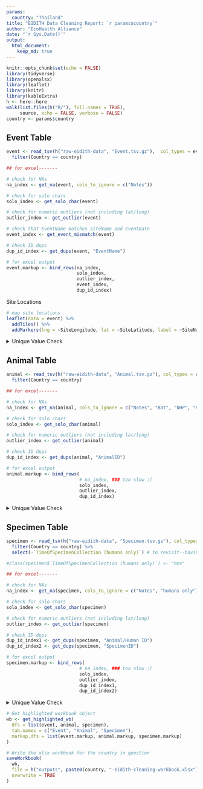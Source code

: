 ```yaml
---
params:
  country: "Thailand"
title: "EIDITH Data Cleaning Report: `r params$country`"
author: "EcoHealth Alliance"
date: "`r Sys.Date()`"
output:
  html_document:
    keep_md: true
---
```


```r
knitr::opts_chunk$set(echo = FALSE)
library(tidyverse)
library(openxlsx)
library(leaflet) 
library(knitr)
library(kableExtra)
h <- here::here
walk(list.files(h("R/"), full.names = TRUE),
     source, echo = FALSE, verbose = FALSE)
country <- params$country

```

## Event Table
```r
event <- read_tsv(h("raw-eidith-data", "Event.tsv.gz"),  col_types = event_specs) %>%
  filter(Country == country) 

## for excel-------

# check for NAs
na_index <- get_na(event, cols_to_ignore = c("Notes"))

# check for solo chars
solo_index <- get_solo_char(event)

# check for numeric outliers (not including lat/long)
outlier_index <- get_outlier(event)

# check that EventName matches SiteName and EventDate
event_index <- get_event_mismatch(event)

# check ID dups 
dup_id_index <- get_dups(event, "EventName")

# for excel output
event.markup <- bind_rows(na_index,
                          solo_index, 
                          outlier_index,
                          event_index,
                          dup_id_index)
```

Site Locations
```r
# map site locations 
leaflet(data = event) %>%
  addTiles() %>%
  addMarkers(lng = ~SiteLongitude, lat = ~SiteLatitude, label = ~SiteName)

```

<details>
<summary>Unique Value Check</summary>
```r
create_unique_table(event, cols_to_ignore = c("EventName", "SiteName", "Notes"))

```
</details>

## Animal Table
```r

animal <- read_tsv(h("raw-eidith-data", "Animal.tsv.gz"), col_types = animal_specs) %>%
  filter(Country == country)

## for excel-------

# check for NAs
na_index <- get_na(animal, cols_to_ignore = c("Notes", "Bat", "NHP", "Rodent", "Taxa|Class|Order|Family|Genus|Species"))

# check for solo chars
solo_index <- get_solo_char(animal)

# check for numeric outliers (not including lat/long)
outlier_index <- get_outlier(animal)

# check ID dups 
dup_id_index <- get_dups(animal, "AnimalID")

# for excel output
animal.markup <- bind_rows(
                           # na_index, ### too slow :(
                           solo_index,
                           outlier_index,
                           dup_id_index)

```

<details>
<summary>Unique Value Check</summary>
```r
# unique character values table
create_unique_table(animal,
                    cols_to_ignore = c("Notes", "SiteName", "AnimalID", "EventName", "Taxa|Class|Order|Family|Genus|Species"))
```
</details>

## Specimen Table
```r

specimen <- read_tsv(h("raw-eidith-data", "Specimen.tsv.gz"), col_types = specimen_specs) %>%
  filter(Country == country) %>%
  select(-`TimeOfSpecimenCollection (humans only)`) # to revisit--having trouble getting into correct format

#class(specimen$`TimeOfSpecimenCollection (humans only)`) <- "hms"

## for excel-------

# check for NAs
na_index <- get_na(specimen, cols_to_ignore = c("Notes", "humans only"))

# check for solo chars
solo_index <- get_solo_char(specimen)

# check for numeric outliers (not including lat/long)
outlier_index <- get_outlier(specimen)

# check ID dups 
dup_id_index1 <- get_dups(specimen, "Animal/Human ID")
dup_id_index2 <- get_dups(specimen, "SpecimenID")

# for excel output
specimen.markup <- bind_rows(
                           # na_index, ### too slow :(
                           solo_index,
                           outlier_index,
                           dup_id_index1,
                           dup_id_index2)

```

<details>
<summary>Unique Value Check</summary>
```r
# unique character values table
create_unique_table(specimen,
                    cols_to_ignore = c("Notes", "SiteName", "ID", "EventName", "Taxa|Class|Order|Family|Genus|Species"))
```
</details>

```r

# Get highlighted workbook object
wb <- get_highlighted_wb(
  dfs = list(event, animal, specimen),
  tab.names = c("Event", "Animal", "Specimen"),
  markup.dfs = list(event.markup, animal.markup, specimen.markup)
)

# Write the xlsx workbook for the country in question
saveWorkbook(
  wb,
  file = h("outputs", paste0(country, "-eidith-cleaning-workbook.xlsx")),
  overwrite = TRUE
)

```
